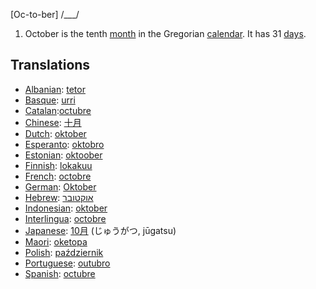 [Oc-to-ber] /___/

#October is the tenth [[month]] in the Gregorian [[calendar]]. It has 31 [[day]]s.

==Translations==
*[[Albanian]]: [[tetor]]
*[[Basque]]: [[urri]]
*[[Catalan]]:[[octubre]]
*[[Chinese]]: [[十月]]
*[[Dutch]]: [[oktober]]
*[[Esperanto]]: [[oktobro]]
*[[Estonian]]: [[oktoober]]
*[[Finnish]]: [[lokakuu]]
*[[French]]: [[octobre]]
*[[German]]: [[Oktober]]
*[[Hebrew]]: [[אוקטובר]]
*[[Indonesian]]: [[oktober]]
*[[Interlingua]]: [[octobre]]
*[[Japanese]]: [[10月]] (じゅうがつ, jūgatsu)
*[[Maori]]: [[oketopa]]
*[[Polish]]: [[październik]]
*[[Portuguese]]: [[outubro]]
*[[Spanish]]: [[octubre]]